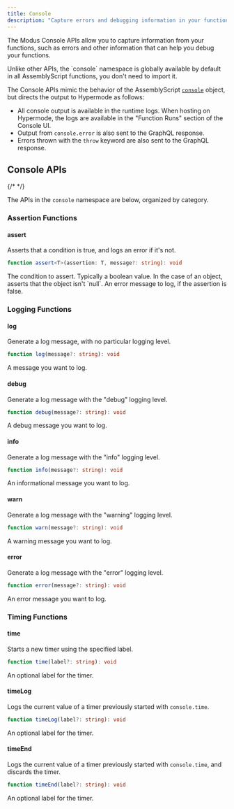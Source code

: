 ```yaml
---
title: Console
description: "Capture errors and debugging information in your functions"
---
```



<SdkHeader language="AssemblyScript" feature="Console" />

The Modus Console APIs allow you to capture information from your functions,
such as errors and other information that can help you debug your functions.

<Info>
  Unlike other APIs, the `console` namespace is globally available by default in
  all AssemblyScript functions, you don't need to import it.
</Info>

The Console APIs mimic the behavior of the AssemblyScript
[`console`](https://www.assemblyscript.org/stdlib/console.html) object, but
directs the output to Hypermode as follows:

- All console output is available in the runtime logs. When hosting on
  Hypermode, the logs are available in the "Function Runs" section of the
  Console UI.
- Output from `console.error` is also sent to the GraphQL response.
- Errors thrown with the `throw` keyword are also sent to the GraphQL response.

## Console APIs

{/* <!-- vale Google.Headings = NO --> */}

The APIs in the `console` namespace are below, organized by category.

<SdkTip />

### Assertion Functions

#### assert

Asserts that a condition is true, and logs an error if it's not.

```ts
function assert<T>(assertion: T, message?: string): void
```

<ResponseField name="assertion" required>
  The condition to assert. Typically a boolean value. In the case of an object,
  asserts that the object isn't `null`.
</ResponseField>

<ResponseField name="message" type="string">
  An error message to log, if the assertion is false.
</ResponseField>

### Logging Functions

#### log

Generate a log message, with no particular logging level.

```ts
function log(message?: string): void
```

<ResponseField name="message" type="string">
  A message you want to log.
</ResponseField>

#### debug

Generate a log message with the "debug" logging level.

```ts
function debug(message?: string): void
```

<ResponseField name="message" type="string">
  A debug message you want to log.
</ResponseField>

#### info

Generate a log message with the "info" logging level.

```ts
function info(message?: string): void
```

<ResponseField name="message" type="string">
  An informational message you want to log.
</ResponseField>

#### warn

Generate a log message with the "warning" logging level.

```ts
function warn(message?: string): void
```

<ResponseField name="message" type="string">
  A warning message you want to log.
</ResponseField>

#### error

Generate a log message with the "error" logging level.

```ts
function error(message?: string): void
```

<ResponseField name="message" type="string">
  An error message you want to log.
</ResponseField>

### Timing Functions

#### time

Starts a new timer using the specified label.

```ts
function time(label?: string): void
```

<ResponseField name="label" type="string">
  An optional label for the timer.
</ResponseField>

#### timeLog

Logs the current value of a timer previously started with `console.time`.

```ts
function timeLog(label?: string): void
```

<ResponseField name="label" type="string">
  An optional label for the timer.
</ResponseField>

#### timeEnd

Logs the current value of a timer previously started with `console.time`, and
discards the timer.

```ts
function timeEnd(label?: string): void
```

<ResponseField name="label" type="string">
  An optional label for the timer.
</ResponseField>
